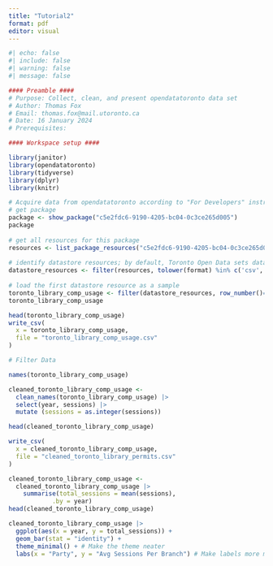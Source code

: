```yaml
---
title: "Tutorial2"
format: pdf
editor: visual
---
```


```r
#| echo: false
#| include: false
#| warning: false
#| message: false

#### Preamble ####
# Purpose: Collect, clean, and present opendatatoronto data set
# Author: Thomas Fox
# Email: thomas.fox@mail.utoronto.ca
# Date: 16 January 2024
# Prerequisites: 

#### Workspace setup ####

library(janitor)
library(opendatatoronto)
library(tidyverse)
library(dplyr)
library(knitr)

```


```r
# Acquire data from opendatatoronto according to "For Developers" instructions
# get package
package <- show_package("c5e2fdc6-9190-4205-bc04-0c3ce265d005")
package
 
# get all resources for this package
resources <- list_package_resources("c5e2fdc6-9190-4205-bc04-0c3ce265d005")
 
# identify datastore resources; by default, Toronto Open Data sets datastore resource format to CSV for non-geospatial and GeoJSON for geospatial resources
datastore_resources <- filter(resources, tolower(format) %in% c('csv', 'geojson'))
 
# load the first datastore resource as a sample
toronto_library_comp_usage <- filter(datastore_resources, row_number()==1) %>% get_resource()
toronto_library_comp_usage

head(toronto_library_comp_usage)
write_csv(
  x = toronto_library_comp_usage,
  file = "toronto_library_comp_usage.csv"
)
```

```r
# Filter Data

names(toronto_library_comp_usage)

cleaned_toronto_library_comp_usage <-
  clean_names(toronto_library_comp_usage) |>
  select(year, sessions) |>
  mutate (sessions = as.integer(sessions))

head(cleaned_toronto_library_comp_usage)

write_csv(
  x = cleaned_toronto_library_comp_usage,
  file = "cleaned_toronto_library_permits.csv"
)
```

```r
cleaned_toronto_library_comp_usage <-
  cleaned_toronto_library_comp_usage |>
    summarise(total_sessions = mean(sessions),
            .by = year) 
head(cleaned_toronto_library_comp_usage)
```

```r
cleaned_toronto_library_comp_usage |>
  ggplot(aes(x = year, y = total_sessions)) +
  geom_bar(stat = "identity") +
  theme_minimal() + # Make the theme neater
  labs(x = "Party", y = "Avg Sessions Per Branch") # Make labels more meaningful
```



